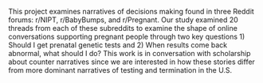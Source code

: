 
This project examines narratives of decisions making found in three Reddit forums: r/NIPT, r/BabyBumps, and r/Pregnant. Our study examined 20 threads from each of these subreddits to examine the shape of online conversations supporting pregnant people through two key questions 1) Should I get prenatal genetic tests and 2) When results come back abnormal, what should I do? This work is in conversation with scholarship about counter narratives since we are interested in how these stories differ from more dominant narratives of testing and termination in the U.S.
